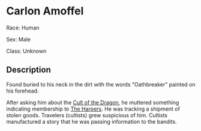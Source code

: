= Carlon Amoffel =
Race: Human

Sex: Male

Class: Unknown

== Description ==
Found buried to his neck in the dirt with the words "Oathbreaker" painted on his forehead.

After asking him about the [[../Cult of the Dragon|Cult of the Dragon]], he muttered something indicating membership to [[../The Harpers|The Harpers]].
He was tracking a shipment of stolen goods. Travelers (cultists) grew suspicious of him.
Cultists manufactured a story that he was passing information to the bandits.
